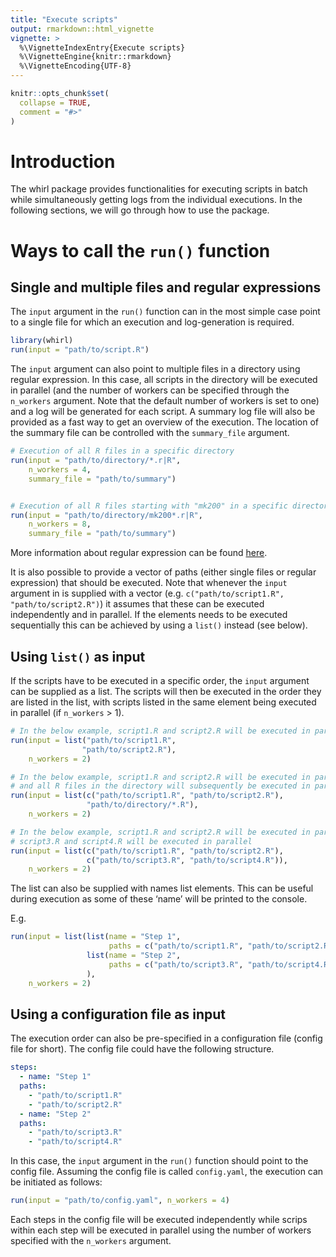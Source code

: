 ```yaml
---
title: "Execute scripts"
output: rmarkdown::html_vignette
vignette: >
  %\VignetteIndexEntry{Execute scripts}
  %\VignetteEngine{knitr::rmarkdown}
  %\VignetteEncoding{UTF-8}
---
```


```r
knitr::opts_chunk$set(
  collapse = TRUE,
  comment = "#>"
)
```


# Introduction
The whirl package provides functionalities for executing scripts in batch while simultaneously getting logs from the individual executions. In the following sections, we will go through how to use the package.

# Ways to call the `run()` function
## Single and multiple files and regular expressions
The `input` argument in the `run()` function can in the most simple case point to a single file for which an execution and log-generation is required. 

```r
library(whirl)
run(input = "path/to/script.R")
```

The `input` argument can also point to multiple files in a directory using regular expression. In this case, all scripts in the directory will be executed in parallel (and the number of workers can be specified through the `n_workers` argument. Note that the default number of workers is set to one) and a log will be generated for each script. A summary log file will also be provided as a fast way to get an overview of the execution. The location of the summary file can be controlled with the `summary_file` argument.

```r
# Execution of all R files in a specific directory
run(input = "path/to/directory/*.r|R", 
    n_workers = 4, 
    summary_file = "path/to/summary")


# Execution of all R files starting with "mk200" in a specific directory
run(input = "path/to/directory/mk200*.r|R", 
    n_workers = 8, 
    summary_file = "path/to/summary")
```

More information about regular expression can be found [here](https://stat.ethz.ch/R-manual/R-devel/library/base/html/glob.html).

It is also possible to provide a vector of paths (either single files or regular expression) that should be executed. Note that whenever the `input` argument in is supplied with a vector (e.g. `c("path/to/script1.R", "path/to/script2.R")`) it assumes that these can be executed independently and in parallel. If the elements needs to be executed sequentially this can be achieved by using a `list()` instead (see below).


## Using `list()` as input
If the scripts have to be executed in a specific order, the `input` argument can be supplied as a list. The scripts will then be executed in the order they are listed in the list, with scripts listed in the same element being executed in parallel (if `n_workers` > 1). 

```r
# In the below example, script1.R and script2.R will be executed in parallel
run(input = list("path/to/script1.R", 
                "path/to/script2.R"),
    n_workers = 2)

# In the below example, script1.R and script2.R will be executed in parallel, 
# and all R files in the directory will subsequently be executed in parallel
run(input = list(c("path/to/script1.R", "path/to/script2.R"), 
                 "path/to/directory/*.R"),
    n_workers = 2)

# In the below example, script1.R and script2.R will be executed in parallel, and subsequently 
# script3.R and script4.R will be executed in parallel
run(input = list(c("path/to/script1.R", "path/to/script2.R"), 
                 c("path/to/script3.R", "path/to/script4.R")),
    n_workers = 2)
```

The list can also be supplied with names list elements. This can be useful during execution as some of these 'name' will be printed to the console. 

E.g.
```r
run(input = list(list(name = "Step 1", 
                      paths = c("path/to/script1.R", "path/to/script2.R")), 
                 list(name = "Step 2", 
                      paths = c("path/to/script3.R", "path/to/script4.R"))
                 ),
    n_workers = 2)
```

## Using a configuration file as input
The execution order can also be pre-specified in a configuration file (config file for short). The config file could have the following structure. 

```yaml
steps:
  - name: "Step 1"    
  paths:    
    - "path/to/script1.R"
    - "path/to/script2.R"
  - name: "Step 2"  
  paths:    
    - "path/to/script3.R"
    - "path/to/script4.R"
```

In this case, the `input` argument in the `run()` function should point to the config file. 
Assuming the config file is called `config.yaml`, the execution can be initiated as follows:

```r
run(input = "path/to/config.yaml", n_workers = 4)
```

Each steps in the config file will be executed independently while scrips within each step will be executed in parallel using the number of workers specified with the `n_workers` argument.

